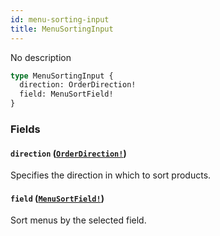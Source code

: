 ```yaml
---
id: menu-sorting-input
title: MenuSortingInput
---
```


No description

```graphql
type MenuSortingInput {
  direction: OrderDirection!
  field: MenuSortField!
}
```

### Fields

#### `direction` ([`OrderDirection!`](../../../developer/api-reference/enums/order-direction))

Specifies the direction in which to sort products.

#### `field` ([`MenuSortField!`](../../../developer/api-reference/enums/menu-sort-field))

Sort menus by the selected field.
